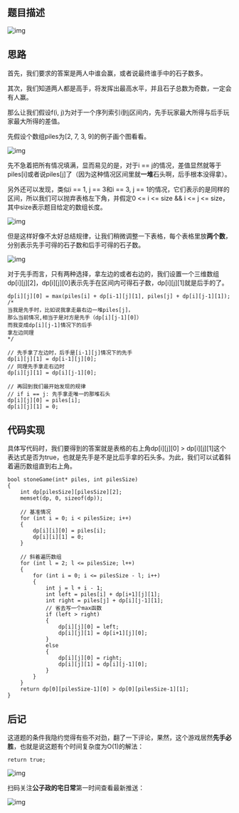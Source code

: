 ## 题目描述

![img](https://pic2.zhimg.com/v2-ba3e5d4aa7443e692cf3190702ec5f85_b.png)

## 思路

首先，我们要求的答案是两人中谁会赢，或者说最终谁手中的石子数多。

其次，我们知道两人都是高手，将发挥出最高水平，并且石子总数为奇数，一定会有人赢。

那么让我们假设f(i, j)为对于一个序列索引i到j区间内，先手玩家最大所得与后手玩家最大所得的差值。

先假设个数组piles为[2, 7, 3, 9]的例子画个图看看。

![img](https://pic4.zhimg.com/v2-8a74aaa0941d03d6e21a76b7384baba3_b.png)

先不急着把所有情况填满，显而易见的是，对于i == j的情况，差值显然就等于piles[i]或者说piles[j]了（因为这种情况区间里就**一堆**石头啊，后手根本没得拿）。

另外还可以发现，类似i == 1, j == 3和i == 3, j == 1的情况，它们表示的是同样的区间，所以我们可以抛弃表格左下角，并假定0 <= i <= size && i <= j <= size，其中size表示题目给定的数组长度。

![img](https://pic2.zhimg.com/v2-4b95e8c6c3c977574b2030635c34faed_b.png)

但是这样好像不太好总结规律，让我们稍微调整一下表格，每个表格里放**两个数**，分别表示先手可得的石子数和后手可得的石子数。

![img](https://pic4.zhimg.com/v2-ff62183f79758e3faa249c0451f0009b_b.png)

对于先手而言，只有两种选择，拿左边的或者右边的，我们设置一个三维数组dp[i][j][2]，dp[i][j][0]表示先手在区间内可得石子数，dp[i][j][1]就是后手的了。

```
dp[i][j][0] = max(piles[i] + dp[i-1][j][1], piles[j] + dp[i][j-1][1]);
/*
当我是先手时，比如说我拿走最右边一堆piles[j]，
那么当前情况,相当于是对方是先手（dp[i][j-1][0]）
而我变成dp[i][j-1]情况下的后手
拿左边同理
*/

// 先手拿了左边时，后手是[i-1][j]情况下的先手
dp[i][j][1] = dp[i-1][j][0];
// 同理先手拿走右边时
dp[i][j][1] = dp[i][j-1][0];

// 再回到我们最开始发现的规律
// if i == j: 先手拿走唯一的那堆石头
dp[i][j][0] = piles[i];
dp[i][j][1] = 0;
```

## 代码实现

具体写代码时，我们要得到的答案就是表格的右上角dp[i][j][0] > dp[i][j][1]这个表达式是否为true，也就是先手是不是比后手拿的石头多。为此，我们可以试着斜着遍历数组直到右上角。

```
bool stoneGame(int* piles, int pilesSize)
{
    int dp[pilesSize][pilesSize][2];
    memset(dp, 0, sizeof(dp));

    // 基准情况
    for (int i = 0; i < pilesSize; i++)
    {
        dp[i][i][0] = piles[i];
        dp[i][i][1] = 0;
    }

    // 斜着遍历数组
    for (int l = 2; l <= pilesSize; l++)
    {
        for (int i = 0; i <= pilesSize - l; i++)
        {
            int j = l + i - 1;
            int left = piles[i] + dp[i+1][j][1];
            int right = piles[j] + dp[i][j-1][1];
            // 省去写一个max函数
            if (left > right)
            {
                dp[i][j][0] = left;
                dp[i][j][1] = dp[i+1][j][0];
            }
            else
            {
                dp[i][j][0] = right;
                dp[i][j][1] = dp[i][j-1][0];
            }
        }
    }
    return dp[0][pilesSize-1][0] > dp[0][pilesSize-1][1];
}
```

## 后记

这道题的条件我隐约觉得有些不对劲，翻了一下评论，果然，这个游戏居然**先手必胜**，也就是说这题有个时间复杂度为O(1)的解法：

```
return true;
```

![img](https://pic1.zhimg.com/v2-6161495841dbf245d807a23efc452ec8_b.jpg)

扫码关注**公子政的宅日常**第一时间查看最新推送： 

![img](https://pic2.zhimg.com/v2-7da95293ed9e55c03ab41084ba3ed8c5_b.jpg)
